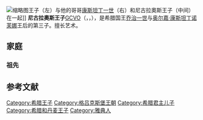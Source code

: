 {{noteTA
|1=zh:佐治;zh-hans:乔治;zh-hk:佐治;zh-sg:乔治;zh-tw:喬治;zh-cn:乔治;
}}

{{多個問題|
{{blpunsourced|time=2014-05-21T02:34:51+00:00}}
{{expand|time=2013-07-24T14:34:24+00:00}}
}}
{{Infobox royalty
| name = 尼古拉奧斯王子
| image = Nikolaus von Griechenland.jpg
| caption = 
| spouse = [[埃琳娜·弗拉基米洛芙娜|俄罗斯女大公埃琳娜·弗拉基米洛芙娜]]
| issue =[[奥尔加（希腊和丹麦）|南斯拉夫保罗亲王妃奥尔加]]<br />[[希腊公主伊丽莎白|希腊公主伊丽莎白]]<br />[[馬里納郡主_(根德公爵夫人)|马里纳郡主（肯特公爵夫人）]]
| father =[[乔治一世_(希腊)|乔治一世]]
| house = [[格吕克斯堡王朝|格吕克斯堡王朝]]
| mother =[[俄罗斯|俄罗斯]][[女大公|女大公]][[奥尔嘉·康斯坦丁诺芙娜|奥尔嘉·康斯坦丁诺芙娜]]
| birth_date = {{birth date|df=yes|1872|1|22}}
| birth_place = [[希腊王国|希腊王国]][[雅典|雅典]]
| death_date = {{death date and age|df=yes|1938|2|8|1872|1|22}}
| death_place = [[希腊王国|希腊王国]][[雅典|雅典]]
| place of burial = 希臘[[塔托伊宮|塔托伊宮]]王家墓園
|religion        =[[希腊东正教|希腊东正教]]
}}
[[File:Princes_Andrew,_Constantine_and_Nicholas_of_Greece.jpg|缩略图]]王子（左）与他的哥哥[[康斯坦丁一世_(希腊)|康斯坦丁一世]]（右）和尼古拉奧斯王子（中间）在一起]]
'''尼古拉奧斯王子'''[[皇家维多利亚勋章|GCVO]]（{{lang-el|Νικόλαος}}，{{lang-da|Nikolaos}}，{{bd|1872年|1月22日|1938年|2月8日|}}），是希腊国王[[乔治一世_(希腊)|乔治一世]]与[[奥尔嘉·康斯坦丁诺芙娜|奥尔嘉·康斯坦丁诺芙娜]]王后的第三子。擅长艺术。

==家庭==
===祖先===
{{Ahnentafel top|先祖}}<center>
{{ahnentafel-compact5
|style = font-size: 85%;
|boxstyle_1=background-color: #fcc;
|boxstyle_2=background-color: #fb9;
|boxstyle_3=background-color: #ffc;
|boxstyle_4=background-color: #bfc;
|boxstyle_5=background-color: #9fe;
|1= '''希臘及丹麥尼古拉奧斯王子'''
|2= '''父：'''[[希腊国王|希腊国王]][[乔治一世_(希腊)|乔治一世]]
|3= '''母：'''希腊王后[[奥尔加王后_(希腊)|奥尔加]]
|4= '''祖父：'''[[丹麦国王|丹麦国王]][[克里斯蒂安九世|克里斯蒂安九世]]
|5= '''祖母：'''丹麦王后[[露易丝_(黑森-卡塞尔)|露易絲]]
|6= '''外祖父：'''俄罗斯大公[[康斯坦丁·尼古拉耶维奇|康斯坦丁·尼古拉耶维奇大公爵]]
|7= '''外祖母：'''大公夫人[[亞歷山德拉·約瑟福芙娜|亞歷山德拉·約瑟福芙娜]]
|8= '''曾祖父：'''[[腓特烈·威廉_(石勒苏益格-荷尔斯泰因-索恩德堡-格吕克斯堡公爵)|腓特烈·威廉]]<br>[[石勒苏益格-荷尔斯泰因-索恩德堡-格吕克斯堡|石勒苏益格-荷尔斯泰因-索恩德堡-格吕克斯堡]]公爵
|9= '''曾祖母：'''公爵夫人[[路易丝·卡罗琳_(黑森-卡塞尔)|路易丝·卡罗琳]]
|10= '''外曾祖父：'''[[黑森-卡塞尔|黑森-卡塞尔]]伯爵{{le|威廉 (黑森-卡塞尔)|Prince William of Hesse-Kassel|威廉}}
|11= '''外曾祖母：'''丹麥公主[[夏洛特公主_(丹麦)|夏洛特]]
|12= '''外曾祖父：'''[[俄罗斯沙皇|俄罗斯沙皇]][[尼古拉一世_(俄国)|尼古拉一世]]
|13= '''外曾祖母：'''俄罗斯皇后[[亚历山德拉·费奥多罗芙娜皇后_(尼古拉一世)|亚历山德拉·费奥多罗芙娜]]
|14= '''外曾祖父：'''[[薩克森-阿爾滕堡|薩克森-阿爾滕堡]]公爵[[約瑟夫_(薩克森-阿爾滕堡)|約瑟夫]]
|15= '''外曾祖母：'''公爵夫人{{le|阿米莉亚公主 (符腾堡)|Duchess Amelia of Württemberg|阿米莉亚}}
|16= '''高祖父：'''{{le|腓特烈·卡尔·路德维希 (石勒苏益格-荷尔斯泰因-索恩德堡-贝克公爵)|Friedrich Karl Ludwig, Duke of Schleswig-Holstein-Sonderburg-Beck|腓特烈·卡尔·路德维希}}<br>{{le|石勒苏益格-荷尔斯泰因-索恩德堡-贝克|Schleswig-Holstein-Sonderburg-Beck}}公爵
|17= '''高祖母：'''[[施利本|施利本]]女伯爵{{le|弗里德里克 (施利本女伯爵)|Countess Friederike of Schlieben|弗里德里克}}
|18= '''外高祖父：'''[[黑森-卡塞尔|黑森-卡塞尔]]伯爵{{le|卡爾 (黑森-卡塞尔)|Prince Charles of Hesse-Kassel|卡爾}}
|19= '''外高祖母：'''丹麦与[[挪威|挪威]]公主[[丹麥的路易絲|路易絲]]
|20= '''外高祖父：'''黑森-卡塞尔伯爵{{le|腓特烈 (黑森-卡塞尔)|Prince Frederick of Hesse-Kassel|腓特烈}}
|21= '''外高祖母：'''{{le|拿骚-乌辛根|Nassau-Usingen}}郡主{{le|卡罗琳郡主 (拿骚-乌辛根)|Princess Caroline of Nassau-Usingen|卡羅琳}}
|22= '''外高祖父：'''丹麥王储[[弗雷德里克親王_(丹麦)|弗雷德里克]]
|23= '''外高祖母：'''[[梅克伦堡-什未林|梅克伦堡-什未林]]女公爵{{le|索菲亚·弗里德莉卡|Duchess Sophia Frederica of Mecklenburg-Schwerin}}
|24= '''外高祖父：'''俄罗斯皇帝[[保罗一世_(俄国)|保罗一世]]
|25= '''外高祖母：'''俄罗斯皇后[[玛丽亚·费奥多罗芙娜皇后_(保罗一世)|玛丽亚·费奧多罗芙娜]]
|26= '''外高祖父：'''[[普鲁士国王|普鲁士国王]][[腓特烈·威廉三世|腓特烈·威廉三世]]
|27= '''外高祖母：'''普鲁士王后[[路易絲_(普鲁士王后)|路易絲]]
|28= '''外高祖父：'''萨克森-阿爾登堡公爵{{le|腓特烈 (萨克森-阿爾登堡)|Frederick, Duke of Saxe-Altenburg|腓特烈}}
|29= '''外高祖母：'''公爵夫人{{le|夏洛特·格奧爾金 (梅克伦堡-施特雷利茨)|Duchess Charlotte Georgine of Mecklenburg-Strelitz|夏洛特·格奧爾金}}
|30= '''外高祖父：'''[[符腾堡|符腾堡]][[符騰堡的路德維希|路德維希公爵]]
|31= '''外高祖母：'''[[拿骚-魏尔堡|拿骚-魏尔堡]]{{le|亨丽埃特郡主 (拿骚-魏尔堡)|Princess Henriette of Nassau-Weilburg|亨丽埃特郡主}}
}}</center>

{{DEFAULTSORT:Nicholas}}

[[Category:希腊王子|Category:希腊王子]]
[[Category:格吕克斯堡王朝|Category:格吕克斯堡王朝]]

==参考文献==
{{reflist}}

{{Authority control}}
{{DEFAULTSORT:Nicholas}}
[[Category:希腊君主儿子|Category:希腊君主儿子]]
[[Category:希腊和丹麦王子|Category:希腊和丹麦王子]]
[[Category:雅典人|Category:雅典人]]